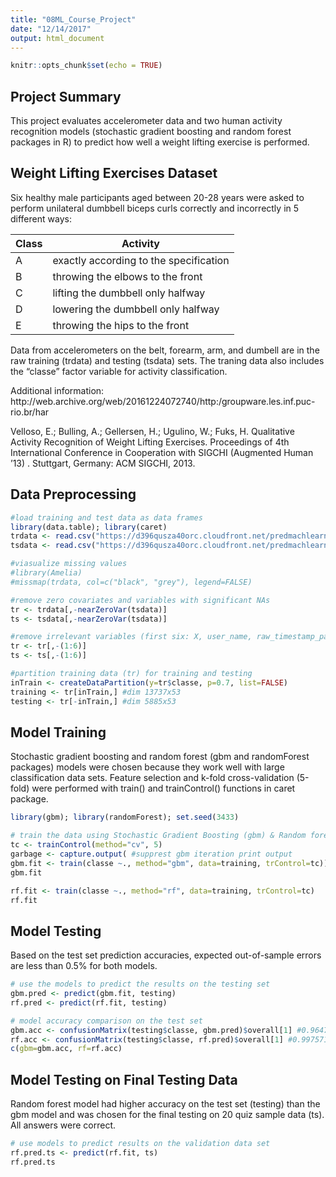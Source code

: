```yaml
---
title: "08ML_Course_Project"
date: "12/14/2017"
output: html_document
---
```


```r
knitr::opts_chunk$set(echo = TRUE)
```

## Project Summary
This project evaluates accelerometer data and two human activity recognition models (stochastic gradient boosting and random forest packages in R) to predict how well a weight lifting exercise is performed. 

## Weight Lifting Exercises Dataset
Six healthy male participants aged between 20-28 years were asked to perform unilateral dumbbell biceps curls correctly and incorrectly in 5 different ways:

Class | Activity
------|---------------
A     | exactly according to the specification 
B     | throwing the elbows to the front
C     | lifting the dumbbell only halfway
D     | lowering the dumbbell only halfway
E     | throwing the hips to the front

Data from accelerometers on the belt, forearm, arm, and dumbell are in the raw training (trdata) and testing (tsdata) sets. The traning data also includes the "classe" factor variable for activity classification.

Additional information:
http://web.archive.org/web/20161224072740/http:/groupware.les.inf.puc-rio.br/har

Velloso, E.; Bulling, A.; Gellersen, H.; Ugulino, W.; Fuks, H. Qualitative Activity Recognition of Weight Lifting Exercises. Proceedings of 4th International Conference in Cooperation with SIGCHI (Augmented Human '13) . Stuttgart, Germany: ACM SIGCHI, 2013.


## Data Preprocessing
```r
#load training and test data as data frames
library(data.table); library(caret)
trdata <- read.csv("https://d396qusza40orc.cloudfront.net/predmachlearn/pml-training.csv")
tsdata <- read.csv("https://d396qusza40orc.cloudfront.net/predmachlearn/pml-testing.csv")

#viasualize missing values
#library(Amelia)
#missmap(trdata, col=c("black", "grey"), legend=FALSE)

#remove zero covariates and variables with significant NAs
tr <- trdata[,-nearZeroVar(tsdata)]
ts <- tsdata[,-nearZeroVar(tsdata)]

#remove irrelevant variables (first six: X, user_name, raw_timestamp_part_1, raw_timestamp_part_2, cvtd_timestamp, num_window)
tr <- tr[,-(1:6)] 
ts <- ts[,-(1:6)] 

#partition training data (tr) for training and testing
inTrain <- createDataPartition(y=tr$classe, p=0.7, list=FALSE) 
training <- tr[inTrain,] #dim 13737x53
testing <- tr[-inTrain,] #dim 5885x53
```


## Model Training
Stochastic gradient boosting and random forest (gbm and randomForest packages) models were chosen because they work well with large classification data sets. Feature selection and k-fold cross-validation (5-fold) were performed with train() and trainControl() functions in caret package. 
```r
library(gbm); library(randomForest); set.seed(3433)

# train the data using Stochastic Gradient Boosting (gbm) & Random forest (rf)
tc <- trainControl(method="cv", 5)
garbage <- capture.output( #supprest gbm iteration print output
gbm.fit <- train(classe ~., method="gbm", data=training, trControl=tc)) 
gbm.fit
```
```r
rf.fit <- train(classe ~., method="rf", data=training, trControl=tc)
rf.fit
```


## Model Testing
Based on the test set prediction accuracies, expected out-of-sample errors are less than 0.5% for both models.
```r
# use the models to predict the results on the testing set
gbm.pred <- predict(gbm.fit, testing)
rf.pred <- predict(rf.fit, testing)

# model accuracy comparison on the test set
gbm.acc <- confusionMatrix(testing$classe, gbm.pred)$overall[1] #0.9647887
rf.acc <- confusionMatrix(testing$classe, rf.pred)$overall[1] #0.9975716  
c(gbm=gbm.acc, rf=rf.acc)
```


## Model Testing on Final Testing Data
Random forest model had higher accuracy on the test set (testing) than the gbm model and was chosen for the final testing on 20 quiz sample data (ts). All answers were correct.
```r
# use models to predict results on the validation data set 
rf.pred.ts <- predict(rf.fit, ts)
rf.pred.ts
```

